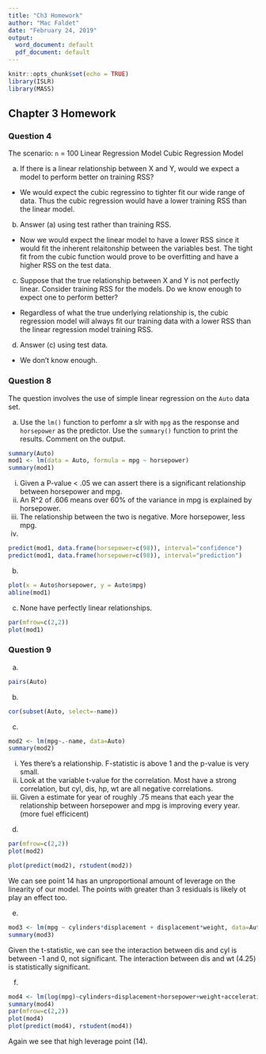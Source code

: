 ---
title: "Ch3 Homework"
author: "Mac Faldet"
date: "February 24, 2019"
output:
  word_document: default
  pdf_document: default
---

```{r setup, include=FALSE}
knitr::opts_chunk$set(echo = TRUE)
library(ISLR)
library(MASS)
```

## Chapter 3 Homework

### Question 4

The scenario:
  `n` = 100
  Linear Regression Model
  Cubic Regression Model
  
(a) If there is a linear relationship between X and Y, would we expect a model to perform better on training RSS?

  - We would expect the cubic regressino to tighter fit our wide range of data. Thus the cubic regression would have a lower training RSS than the linear model.
  
(b) Answer (a) using test rather than training RSS.

  - Now we would expect the linear model to have a lower RSS since it would fit the inherent relaitonship between the variables best. The tight fit from the cubic function would prove to be overfitting and have a higher RSS on the test data.

(c) Suppose that the true relationship between X and Y is not perfectly linear. Consider training RSS for the models. Do we know enough to expect one to perform better?

  - Regardless of what the true underlying relationship is, the cubic regression model will always fit our training data with a lower RSS than the linear regression model training RSS.

(d) Answer (c) using test data.

  - We don't know enough.
  

### Question 8

The question involves the use of simple linear regression on the `Auto` data set.

(a) Use the `lm()` function to perfomr a slr with `mpg` as the response and `horsepower` as the predictor. Use the `summary()` function to print the results. Comment on the output.

```{r 8a}
summary(Auto)
mod1 <- lm(data = Auto, formula = mpg ~ horsepower)
summary(mod1)
```
  i. Given a P-value < .05 we can assert there is a significant relationship between horsepower and mpg.
  ii. An R^2 of .606 means over 60% of the variance in mpg is explained by horsepower.
  iii. The relationship between the two is negative. More horsepower, less mpg.
  iv. 
```{r 8av}
predict(mod1, data.frame(horsepower=c(98)), interval="confidence")
predict(mod1, data.frame(horsepower=c(98)), interval="prediction")
```

(b) 

```{r 8b}
plot(x = Auto$horsepower, y = Auto$mpg)
abline(mod1)
```

(c) None have perfectly linear relationships. 

```{r 8c}
par(mfrow=c(2,2))
plot(mod1)
```


### Question 9

(a)

```{r 9a}
pairs(Auto)
```

(b)

```{r 9b}
cor(subset(Auto, select=-name))
```

(c)

```{r 9c}
mod2 <- lm(mpg~.-name, data=Auto)
summary(mod2)
```

  i. Yes there's a relationship. F-statistic is above 1 and the p-value is very small.
  ii. Look at the variable t-value for the correlation. Most have a strong correlation, but cyl, dis, hp, wt are all negative correlations.
  iii. Given a estimate for year of roughly .75 means that each year the relationship between horsepower and mpg is improving every year. (more fuel efficicent)

(d)

```{r 9d}
par(mfrow=c(2,2))
plot(mod2)

plot(predict(mod2), rstudent(mod2))
```

We can see point 14 has an unproportional amount of leverage on the linearity of our model. The points with greater than 3 residuals is likely ot play an effect too.

(e)

```{r 9e}
mod3 <- lm(mpg ~ cylinders*displacement + displacement*weight, data=Auto)
summary(mod3)
```

Given the t-statistic, we can see the interaction between dis and cyl is between -1 and 0, not significant. The interaction between dis and wt (4.25) is statistically significant.

(f)

```{r 9f}
mod4 <- lm(log(mpg)~cylinders+displacement+horsepower+weight+acceleration+year+origin, data=Auto)
summary(mod4)
par(mfrow=c(2,2))
plot(mod4)
plot(predict(mod4), rstudent(mod4))
```

Again we see that high leverage point (14).


